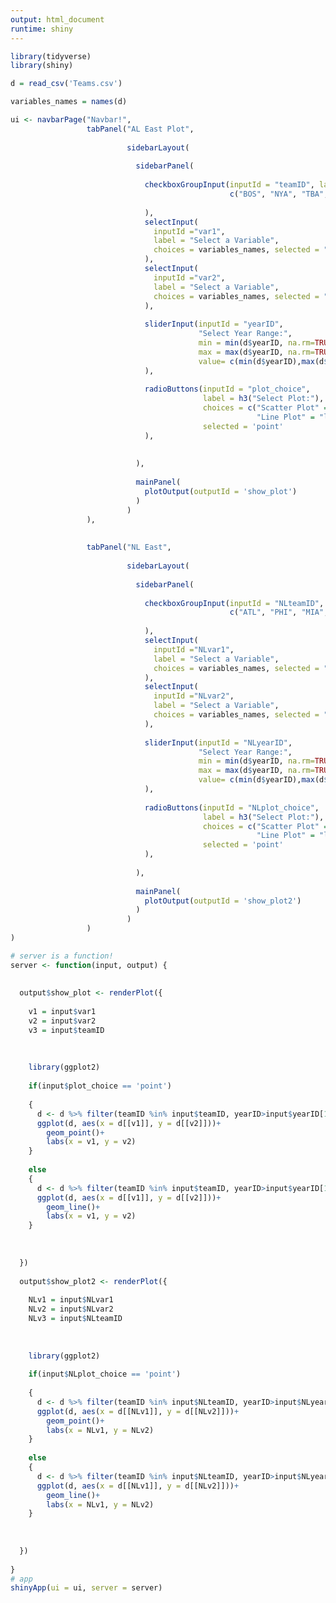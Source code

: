 ```yaml
---
output: html_document
runtime: shiny
---
```

```r
library(tidyverse)
library(shiny)

d = read_csv('Teams.csv')

variables_names = names(d)

ui <- navbarPage("Navbar!",
                 tabPanel("AL East Plot",
                          
                          sidebarLayout(
                            
                            sidebarPanel(
                              
                              checkboxGroupInput(inputId = "teamID", label = "Select AL East Team",
                                                 c("BOS", "NYA", "TBA", "BAL", "TOR"), inline = TRUE
                                                 
                              ),
                              selectInput(
                                inputId ="var1",
                                label = "Select a Variable",
                                choices = variables_names, selected = "yearID"
                              ),
                              selectInput(
                                inputId ="var2",
                                label = "Select a Variable",
                                choices = variables_names, selected = "HR"
                              ),
                              
                              sliderInput(inputId = "yearID",
                                          "Select Year Range:",
                                          min = min(d$yearID, na.rm=TRUE),
                                          max = max(d$yearID, na.rm=TRUE),
                                          value= c(min(d$yearID),max(d$yearID))
                              ),
                              
                              radioButtons(inputId = "plot_choice", 
                                           label = h3("Select Plot:"),
                                           choices = c("Scatter Plot" = "point",
                                                       "Line Plot" = "line"),
                                           selected = 'point'
                              ), 
                              
     
                            ),
                            
                            mainPanel(
                              plotOutput(outputId = 'show_plot')
                            )
                          )
                 ),
                 
                 
                 tabPanel("NL East",
                          
                          sidebarLayout(
                            
                            sidebarPanel(
                              
                              checkboxGroupInput(inputId = "NLteamID", label = "Select NL East Team",
                                                 c("ATL", "PHI", "MIA", "NYN", "WAS"), inline = TRUE
                                                 
                              ),
                              selectInput(
                                inputId ="NLvar1",
                                label = "Select a Variable",
                                choices = variables_names, selected = "yearID"
                              ),
                              selectInput(
                                inputId ="NLvar2",
                                label = "Select a Variable",
                                choices = variables_names, selected = "HR"
                              ),
                              
                              sliderInput(inputId = "NLyearID",
                                          "Select Year Range:",
                                          min = min(d$yearID, na.rm=TRUE),
                                          max = max(d$yearID, na.rm=TRUE),
                                          value= c(min(d$yearID),max(d$yearID))
                              ),
                              
                              radioButtons(inputId = "NLplot_choice", 
                                           label = h3("Select Plot:"),
                                           choices = c("Scatter Plot" = "point",
                                                       "Line Plot" = "line"),
                                           selected = 'point'
                              ), 
                              
                            ),
                            
                            mainPanel(
                              plotOutput(outputId = 'show_plot2')
                            )
                          )
                 )
)

# server is a function! 
server <- function(input, output) {
  
  
  output$show_plot <- renderPlot({
    
    v1 = input$var1
    v2 = input$var2
    v3 = input$teamID
    
    
    
    library(ggplot2)
    
    if(input$plot_choice == 'point')
      
    {
      d <- d %>% filter(teamID %in% input$teamID, yearID>input$yearID[1], yearID<input$yearID[2])
      ggplot(d, aes(x = d[[v1]], y = d[[v2]]))+
        geom_point()+
        labs(x = v1, y = v2)
    }
    
    else
    {
      d <- d %>% filter(teamID %in% input$teamID, yearID>input$yearID[1], yearID<input$yearID[2])
      ggplot(d, aes(x = d[[v1]], y = d[[v2]]))+
        geom_line()+
        labs(x = v1, y = v2)
    }
    
    
    
  })
  
  output$show_plot2 <- renderPlot({
    
    NLv1 = input$NLvar1
    NLv2 = input$NLvar2
    NLv3 = input$NLteamID
    
    
    
    library(ggplot2)
    
    if(input$NLplot_choice == 'point')
      
    {
      d <- d %>% filter(teamID %in% input$NLteamID, yearID>input$NLyearID[1], yearID<input$NLyearID[2])
      ggplot(d, aes(x = d[[NLv1]], y = d[[NLv2]]))+
        geom_point()+
        labs(x = NLv1, y = NLv2)
    }
    
    else
    {
      d <- d %>% filter(teamID %in% input$NLteamID, yearID>input$NLyearID[1], yearID<input$NLyearID[2])
      ggplot(d, aes(x = d[[NLv1]], y = d[[NLv2]]))+
        geom_line()+
        labs(x = NLv1, y = NLv2)
    }
    
    
    
  })
  
}
# app
shinyApp(ui = ui, server = server)
```

